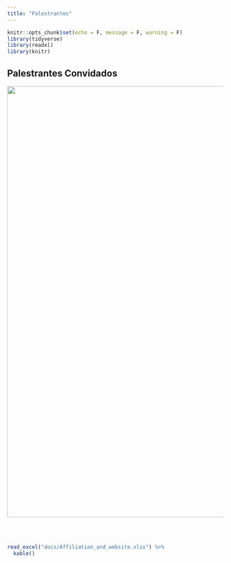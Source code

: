 ```yaml
---
title: "Palestrantes"
---
```


```r
knitr::opts_chunk$set(echo = F, message = F, warning = F)
library(tidyverse)
library(readxl)
library(knitr)
```

## Palestrantes Convidados
</h3>

</body>

<img src="images/speakers.jpg" width="1000px"/>

<body>

<br> <br>

```r
read_excel("docs/Affiliation_and_website.xlsx") %>%
  kable()
```